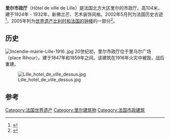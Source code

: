 <!-- 檔案不存在 [[File:Lille_mairie_face.jpg|right]] -->
'''里尔市政厅'''（Hôtel de ville de Lille）是法国北方大区里尔的市政厅。高104米，建于1924年 - 1932年，新佛兰芒、艺术装饰风格。2002年5月列为法国历史古迹<ref>{{Mérimée|PA59000078}}</ref>，2005年列为[[世界遗产|世界遗产]][[比利时和法国的钟楼|比利时和法国的钟楼]]的一部分<ref>{{lien web|url=http://whc.unesco.org/fr/list/943/multiple=1&unique_number=1100|title=Beffrois de Belgique et de France|website=unesco.org|editor=UNESCO|date=|accessdate=2014-05-28|archive-date=2020-10-29|archive-url=https://web.archive.org/web/20201029232110/http://whc.unesco.org/fr/list/943/multiple%3D1%26unique_number%3D1100|dead-url=no}}</ref>。

== 历史==
[[File:Incendie-mairie-Lille-1916..jpg|thumb]]
20世纪初，里尔市政厅位于里乌尔广场（place Rihour）。建于1847年和1859年之间。该建筑在1916年火灾中被毁，战后重建。

[[Image:Lille_hotel_de_ville_dessus.jpg|thumb]]

== 参考==
{{References}}
[[Category:法国世界遗产|Category:法国世界遗产]]
[[Category:里尔建筑物|Category:里尔建筑物]]
[[Category:法国市政建筑|Category:法国市政建筑]]